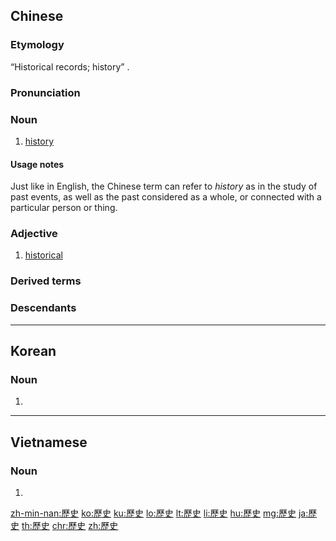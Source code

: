 {{also|历史|歴史}}
==Chinese==
{{zh-forms|s=历史}}

===Etymology===
“Historical records; history” {{defdate|at least 5th {{CE}}}}.

===Pronunciation===
{{zh-pron
|m=lìshǐ
|ma=y
|c=lik6 si2
|h=pfs=li̍t-sṳ́
|md=lĭk-sṳ̄
|mn=le̍k-sú
|w=5liq sr
|mc=y
|oc=y
|cat=n,a
}}

===Noun===
{{zh-noun}}

# {{lb|zh|countable|uncountable}} [[history]] {{zh-mw|段}}
#: {{zh-x|歷史 感|sense of '''history'''}}
#: {{zh-x|歷史 觀點|view of '''history'''}}
#: {{zh-x|縱觀 歷史|throughout '''history'''}}
#: {{zh-x|古代 歷史|ancient '''history'''}}
#: {{zh-x|歷史 故事|stories from '''history'''}}
#: {{zh-x|歷史 是 由 勝利者 書寫 的。|'''History''' is written by the victors.}}

====Usage notes====
Just like in English, the Chinese term {{zh-l|歷史}} can refer to ''history'' as in the study of past events, as well as the past considered as a whole, or connected with a particular person or thing.

===Adjective===
{{zh-adj}}

# {{lb|zh|attributive}} [[historical]]
#: {{zh-x|歷史 文獻|'''historical''' document}}
#: {{zh-x|歷史 事件|'''historical''' event}}
#: {{zh-x|歷史 人物|'''historical''' figure}}

===Derived terms===
{{zh-der|創造歷史|近現代史|口述歷史|歷史觀|歷史家|歷史劇|歷史唯物主義|歷史唯心主義|歷史文物|歷史性|歷史學|歷史學家|歷史遺產|國立歷史博物館|歷史名詞|歷史小說|歷史年表|歷史文學|歷史時代|歷史比較語言學|歷史社會學|歷史線圖|歷史語言學|歷史語詞|歷史重演}}

===Descendants===
{{CJKV||s=歴史|れきし|역사|lịch sử}}

{{zh-cat|Beginning}}

----

==Korean==
{{ko-hanjatab}}

===Noun===
{{ko-noun|hangeul=역사|rv=}}

# {{hanja form of|역사|[[history]]}}

----

==Vietnamese==
{{vi-hantutab}}

===Noun===
{{vi-hantu}}

# {{han tu form of|lịch sử|[[history]]}}

[[zh-min-nan:歷史]]
[[ko:歷史]]
[[ku:歷史]]
[[lo:歷史]]
[[lt:歷史]]
[[li:歷史]]
[[hu:歷史]]
[[mg:歷史]]
[[ja:歷史]]
[[th:歷史]]
[[chr:歷史]]
[[zh:歷史]]